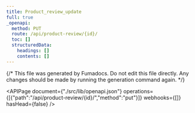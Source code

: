 ```yaml
---
title: Product_review_update
full: true
_openapi:
  method: PUT
  route: /api/product-review/{id}/
  toc: []
  structuredData:
    headings: []
    contents: []
---
```

{/* This file was generated by Fumadocs. Do not edit this file directly. Any changes should be made by running the generation command again. */\}

<APIPage document={"./src/lib/openapi.json"} operations={[{"path":"/api/product-review/{id}/","method":"put"}]} webhooks={[]} hasHead={false} />

